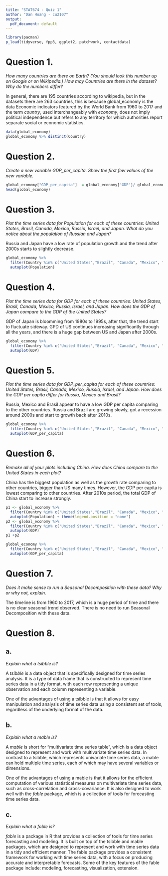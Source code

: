 ```yaml
---
title: "STAT674 - Quiz 1"
author: "Dan Hoang - cu2107"
output:
  pdf_document: default
---
```



```r
library(pacman)
p_load(tidyverse, fpp3, ggplot2, patchwork, contactdata)
```


# Question 1.

*How many countries are there on Earth?  (You should look this number up on Google or on Wikipedia.)  How may Countries are there in the dataset?  Why do the numbers differ?*

In general, there are 195 countries according to wikipedia, but in the datasets there are 263 countries, this is because global_economy is the data Economic indicators featured by the World Bank from 1960 to 2017 and the term *country*, used interchangeably with *economy*, does not imply political independence but refers to any territory for which authorities report separate social or economic statistics.


```r
data(global_economy)
global_economy %>% distinct(Country)  
```


# Question 2.

*Create a new variable GDP_per_capita. Show the first few values of the new variable.*

```r
global_economy["GDP_per_capita"]  = global_economy['GDP']/ global_economy['Population']
head(global_economy)
```


# Question 3.

*Plot the time series data for Population for each of these countries: United States, Brasil, Canada, Mexico, Russia, Israel, and Japan.  What do you notice about the population of Russian and Japan?*


Russia and Japan have a low rate of population growth and the trend after 2000s starts to slightly decrease. 


```r
global_economy %>% 
  filter(Country %in% c("United States","Brazil", "Canada", "Mexico", "Russian Federation", "Israel", "Japan" )) %>%
  autoplot(Population)
```

\newpage

# Question 4.

*Plot the time series data for GDP for each of these countries: United States, Brasil, Canada, Mexico, Russia, Israel, and Japan.  How does the GDP of Japan compare to the GDP of the United States?*


GDP of Japan is bloomming from 1980s to 1995s, after that, the trend start to fluctuate sideway. GPD of US continues increasing significantly through all the years, and there is a huge gap between US and Japan after 2000s. 


```r
global_economy %>% 
  filter(Country %in% c("United States","Brazil", "Canada", "Mexico", "Russian Federation", "Israel", "Japan" )) %>%
  autoplot(GDP)
```

\newpage

# Question 5.

*Plot the time series data for GDP_per_capita for each of these countries: United States, Brasil, Canada, Mexico, Russia, Israel, and Japan.  How does the GDP per capita differ for Russia, Mexico and Brasil?*


Russia, Mexico and Brasil appear to have a low GDP per capita comparing to the other countries. Russia and Brazil are growing slowly, got a recession around 2000s and start to growth back after 2010s. 


```r
global_economy %>% 
  filter(Country %in% c("United States","Brazil", "Canada", "Mexico", "Russian Federation", "Israel", "Japan" )) %>%
  autoplot(GDP_per_capita)
```

\newpage

# Question 6.

*Remake all of your plots including China.  How does China compare to the United States in each plot?*

China has the biggest population as well as the growth rate comparing to other countries, bigger than US many times. However, the GDP per capita is lowest comparing to other countries. After 2010s period, the total GDP of China start to increase strongly. 


```r
p1 <- global_economy %>% 
  filter(Country %in% c("United States","Brazil", "Canada", "Mexico", "Russian Federation", "Israel", "Japan", "China" )) %>%
  autoplot(Population) + theme(legend.position = "none")
p2 <- global_economy %>% 
  filter(Country %in% c("United States","Brazil", "Canada", "Mexico", "Russian Federation", "Israel", "Japan", "China" )) %>%
  autoplot(GDP)
p1 +p2 
```

```r
global_economy %>% 
  filter(Country %in% c("United States","Brazil", "Canada", "Mexico", "Russian Federation", "Israel", "Japan", "China" )) %>%
  autoplot(GDP_per_capita)
```

# Question 7.

*Does it make sense to run a Seasonal Decomposition with these data?  Why or why not, explain.*


The timeline is from 1960 to 2017, which is a huge period of time and there is no clear seasonal trend observed. There is no need to run Seasonal Decomposition with these data.



# Question 8.

## a.

*Explain what a tsibble is?*
    
A *tsibble* is a data object that is specifically designed for time series analysis. It is a type of data frame that is constructed to represent time series data in a tidy format, with each row representing a unique observation and each column representing a variable. 

One of the advantages of using a tsibble is that it allows for easy manipulation and analysis of time series data using a consistent set of tools, regardless of the underlying format of the data. 

## b.

*Explain what a mable is?*
    
A *mable* is short for "multivariate time series table", which is a data object designed to represent and work with multivariate time series data. In contrast to a tsibble, which represents univariate time series data, a mable can hold multiple time series, each of which may have several variables or dimensions.

One of the advantages of using a mable is that it allows for the efficient computation of various statistical measures on multivariate time series data, such as cross-correlation and cross-covariance. It is also designed to work well with the *fable* package, which is a collection of tools for forecasting time series data.

## c.

*Explain what a fable is?*

*fable* is a package in R that provides a collection of tools for time series forecasting and modeling. It is built on top of the tsibble and mable packages, which are designed to represent and work with time series data in a tidy and efficient manner. The fable package provides a consistent framework for working with time series data, with a focus on producing accurate and interpretable forecasts. Some of the key features of the fable package include: modeling, forecasting, visualization, extension.
